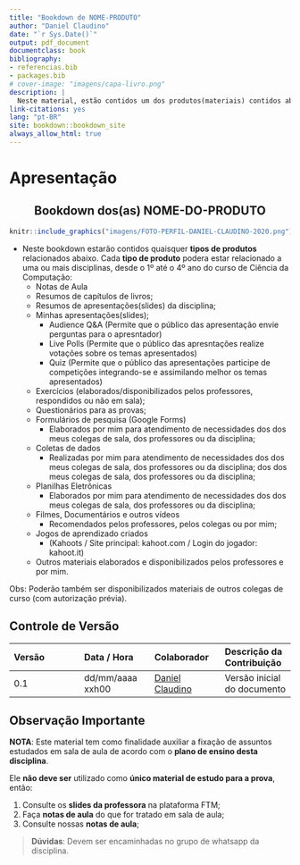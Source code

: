 ```yaml
--- 
title: "Bookdown de NOME-PRODUTO"
author: "Daniel Claudino"
date: "`r Sys.Date()`"
output: pdf_document
documentclass: book
bibliography:
- referencias.bib
- packages.bib
# cover-image: "imagens/capa-livro.png"
description: |
  Neste material, estão contidos um dos produtos(materiais) contidos abaixo.
link-citations: yes
lang: "pt-BR"
site: bookdown::bookdown_site
always_allow_html: true
---
```


# Apresentação

<center><h2>Bookdown dos(as) NOME-DO-PRODUTO</h2></center>

```r
knitr::include_graphics("imagens/FOTO-PERFIL-DANIEL-CLAUDINO-2020.png")
```

* Neste bookdown estarão contidos quaisquer **tipos de produtos** relacionados abaixo. Cada **tipo de produto** podera estar relacionado a uma ou mais disciplinas, desde o 1º até o 4º ano do curso de Ciência da Computação:
  * Notas de Aula
  * Resumos de capítulos de livros;
  * Resumos de apresentações(slides) da disciplina;
  * Minhas apresentações(slides);
    * Audience Q&A (Permite que o público das apresentação envie perguntas para o apresntador)
    * Live Polls (Permite que o público das apresntações realize votações sobre os temas apresentados)
    * Quiz (Permite que o público das apresentações participe de competições integrando-se e assimilando melhor os temas apresentados)
  * Exercícios (elaborados/disponibilizados pelos professores, respondidos ou não em sala);
  * Questionários para as provas;
  * Formulários de pesquisa (Google Forms)
    * Elaborados por mim para atendimento de necessidades dos dos meus colegas de sala, dos professores ou da disciplina;
  * Coletas de dados
    * Realizadas por mim para atendimento de necessidades dos dos meus colegas de sala, dos professores ou da disciplina; dos dos meus colegas de sala, dos professores ou da disciplina;
  * Planilhas Eletrônicas
    * Elaborados por mim para atendimento de necessidades dos dos meus colegas de sala, dos professores ou da disciplina;
  * Filmes, Documentários e outros vídeos
    * Recomendados pelos professores, pelos colegas ou por mim;
  * Jogos de aprendizado criados
    * (Kahoots / Site principal: kahoot.com / Login do jogador: kahoot.it)
  * Outros materiais elaborados e disponibilizados pelos professores e por mim.
  
Obs: Poderão também ser disponibilizados materiais de outros colegas de curso (com autorização prévia).

## Controle de Versão

|Versão| Data / Hora | Colaborador | Descrição da Contribuição
|:--|:--|:--|:--|
| 0.1 | dd/mm/aaaa xxh00 | [Daniel Claudino](https://wa.me/5583988853815) | Versão inicial do documento|


## Observação Importante

**<amarelo>NOTA</amarelo>**: Este material tem como finalidade auxiliar a fixação de assuntos estudados em sala de aula de acordo com o </amarelo>**plano de ensino desta disciplina**</amarelo>.

Ele <amarelo>**não deve ser**</amarelo> utilizado como <amarelo>**único material de estudo para a prova**</amarelo>, então:

1. Consulte os **slides da professora** na plataforma FTM;  
2. Faça **notas de aula** do que for tratado em sala de aula;  
3. Consulte nossas **notas de aula**;

> **Dúvidas**: <amarelo>Devem ser encaminhadas no grupo de whatsapp da disciplina.</amarelo>